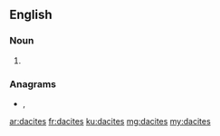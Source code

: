 ==English==

===Noun===
{{head|en|noun plural form}}

# {{plural of|dacite|lang=en}}

===Anagrams===
* {{l|en|die-cast}}, {{l|en|diecast}}

[[ar:dacites]]
[[fr:dacites]]
[[ku:dacites]]
[[mg:dacites]]
[[my:dacites]]